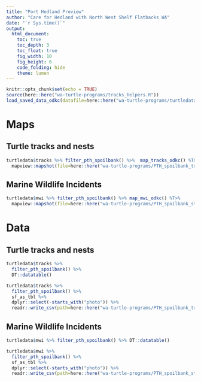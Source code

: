 ```yaml
---
title: "Port Hedland Preview"
author: "Care for Hedland with North West Shelf Flatbacks WA"
date: "`r Sys.time()`"
output:
  html_document:
    toc: true
    toc_depth: 3
    toc_float: true
    fig_width: 10
    fig_height: 6
    code_folding: hide
    theme: lumen
---
```


```r
knitr::opts_chunk$set(echo = TRUE)
source(here::here("wa-turtle-programs/tracks_helpers.R"))
load_saved_data_odkc(datafile=here::here("wa-turtle-programs/turtledata.rda"))
```

# Maps
## Turtle tracks and nests
```r
turtledata$tracks %>% filter_pth_spoilbank() %>%  map_tracks_odkc() %T>% 
  mapview::mapshot(file=here::here("wa-turtle-programs/PTH_spoilbank_tracks.png"))
```

## Marine Wildlife Incidents
```r
turtledata$mwi %>% filter_pth_spoilbank() %>% map_mwi_odkc() %T>% 
  mapview::mapshot(file=here::here("wa-turtle-programs/PTH_spoilbank_strandings.png"))
```



# Data

## Turtle tracks and nests
```r
turtledata$tracks %>% 
  filter_pth_spoilbank() %>% 
  DT::datatable()

turtledata$tracks %>% 
  filter_pth_spoilbank() %>% 
  sf_as_tbl %>% 
  dplyr::select(-starts_with("photo")) %>% 
  readr::write_csv(path=here::here("wa-turtle-programs/PTH_spoilbank_tracks.csv"))
```

## Marine Wildlife Incidents
```r
turtledata$mwi %>% filter_pth_spoilbank() %>% DT::datatable()

turtledata$mwi %>% 
  filter_pth_spoilbank() %>% 
  sf_as_tbl %>% 
  dplyr::select(-starts_with("photo")) %>% 
  readr::write_csv(path=here::here("wa-turtle-programs/PTH_spoilbank_strandings.csv"))

```

